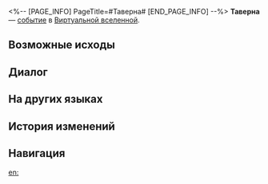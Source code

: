 <%-- [PAGE_INFO]
PageTitle=#Таверна#
[END_PAGE_INFO] --%>
{{Дополнить}}
{{ВВ Событие Инфобокс
|id                 = 13601
|Название           = 
|Изображение        = Событие ВВ Битва.png
|Испытание_в_вв     = Неизвестно
|Испытание_в_рое    = Неизвестно
|Испытание_в_зиш    = Неизвестно
|Испытание_в_рв     = 
|Испытание_в_облнеп = Неизвестно
|Требования         = 
|Пред               = 
|След               = 
|Упоминания         = 
|Порядок            = 092
|Порядок_рв         = 
}}
'''Таверна''' — [[Виртуальная вселенная/События|событие]] в [[Виртуальная вселенная|Виртуальной вселенной]].

==Возможные исходы==
{{Возможные исходы
|Выбор_1 = Использовать другие способы прогнать гостей
|Результат_1 = Вступить в бой и получить за победу благословения: 2 ((Сохранение/Память/Небытие/Изобилие/Охота/Разрушение/Радость/Распространение/Эрудиция)).
|Путь_1   = Эрудиция
|Режимы_1  = зиш

|Выбор_2 = Вы ждёте не дождётесь, когда на бой выйдут ребята посильнее
|Результат_2 = Сразиться против более сильных противников! Пройти испытание и получить благословение Разрушения 3★.
|Путь_2   = Разрушение
|Режимы_2  = рой

|Выбор_3 = Поставить на имя победителя!
|Путь_3   = Радость
|Режимы_3  = рой

|Шанс_3_1 = 75%

|Шанс_3_2 = 25%

|Выбор_4 = Бросить вызов телохранителям господина Франса
|Результат_4 = Разоблачить его банкротство. Пройти испытание и получить благословение Сохранения.
|Режимы_4  = вв,зиш,рой

|Выбор_5 = Бросить вызов здоровякам из отряда наёмников Авилы
|Результат_5 = Разоблачить его. Пройти испытание и получить благословение Небытия.
|Режимы_5  = вв,зиш,рой

|Выбор_6 = Бросить вызов телохранителям господина Франса
|Результат_6 = Разоблачить его банкротство. Пройти испытание и получить компоненты 2★: 1.
|Режимы_6  = облнеп

|Выбор_7 = Бросить вызов здоровякам из отряда наёмников Авилы
|Результат_7 = Разоблачить его. Пройти испытание и получить скипетры 2★: 1.
|Режимы_7  = облнеп

|Выбор_8 = Сразиться с обоими!
|Результат_8 = Вступить в битву и получить все награды.
}}

==Диалог==
{{Диалог Начало}}
:{{tx}}
{{Диалог Конец}}

==На других языках==
{{На других языках
|en   = Tavern
|zhs  = 酒馆
|zht  = 酒館
|ja   = パブ
|ko   = 술집
|es   = Taberna
|fr   = Taverne
|ru   = Таверна
|th   = บาร์
|vi   = Quán Rượu
|de   = Taverne
|id   = Bar
|pt   = Taverna
}}

==История изменений==
{{История изменений|3.5}}

==Навигация==
{{События ВВ Навбокс}}

[[en:]]